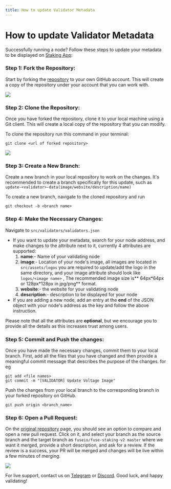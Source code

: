 ```yaml
---
title: How to update Validator Metadata
---
```


# How to update Validator Metadata

Successfully running a node? Follow these steps to update your metadata to be displayed on [Staking App](https://staking.fuse.io/ "Staking App"):

### Step 1: Fork the Repository:

Start by forking the [repository](https://github.com/fuseio/fuse-staking-v2) to your own GitHub account. This will create a copy of the repository under your account that you can work with.

![](/img/0\(0\)fork.png)

### Step 2: Clone the Repository:

Once you have forked the repository, clone it to your local machine using a Git client. This will create a local copy of the repository that you can modify.

To clone the repository run this command in your terminal:

`git clone <url of forked repository>`

![](/img/0\(0\)clone.png)

### Step 3: Create a New Branch:

Create a new branch in your local repository to work on the changes. It's recommended to create a branch specifically for this update, such as `update-<validator>-data(image/website/description/name)`

To create a new branch, navigate to the cloned repository and run

`git checkout -b <branch name>`

### Step 4: Make the Necessary Changes:

Navigate to `src/validators/validators.json`

* If you want to update your metadata, search for your node address, and make changes to the attribute next to it, currently 4 attributes are supported:
  1. **name**:- Name of your validating node
  2. **image**:- Location of your node's image, all images are located in `src/assets/logos` you are required to update/add the logo in the same directory, and your image attribute should look like `logos/<image name>` , The recommended image size is** 64px\*64px or 128px\*128px in jpg/png** format.
  3. **website**:- the website for your validating node
  4. **description**:- description to be displayed for your node
* If you are adding a new node, add an entry at the **end** of the JSON object with your node's address as the key and follow the above instruction.

Please note that all the attributes are **optional**, but we encourage you to provide all the details as this increases trust among users.

### Step 5: Commit and Push the changes:

Once you have made the necessary changes, commit them to your local branch. First, add all the files that you have changed and then provide a meaningful commit message that describes the purpose of the changes. for eg

```shell
git add <file names>
git commit -m "[VALIDATOR] Update Voltage Image"
```

Push the changes from your local branch to the corresponding branch in your forked repository on GitHub.

```shell
git push origin <branch_name>
```

### Step 6: Open a Pull Request:

On the [original repository](https://github.com/fuseio/fuse-staking-v2) page, you should see an option to compare and open a new pull request. Click on it, and select your branch as the source branch and the target branch as `fuseio/fuse-staking-v2 master` where we want it merged, provide a short description, and ask for a review. If the review is a success, your PR will be merged and changes will be live within a few minutes of merging.

![](/img/0\(0\)pr.png)

For live support, contact us on [Telegram](https://t.me/fuseio) or [Discord](https://discord.gg/tz7ArR). Good luck, and happy validating!
